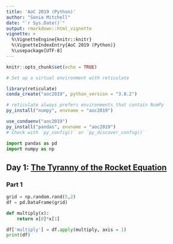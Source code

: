 ```yaml
---
title: 'AoC 2019 (Python)'
author: "Sonia Mitchell"
date: "`r Sys.Date()`"
output: rmarkdown::html_vignette
vignette: >
  %\VignetteEngine{knitr::knitr}
  %\VignetteIndexEntry{AoC 2019 (Python)}
  %\usepackage[UTF-8]
---
```


```r
knitr::opts_chunk$set(echo = TRUE)

# Set up a virtual environment with reticulate

library(reticulate)
conda_create("aoc2019", python_version = "3.8.2")

# reticulate always prefers environments that contain NumPy
py_install("numpy", envname = "aoc2019") 

use_condaenv("aoc2019")
py_install("pandas", envname = "aoc2019")
# Check with `py_config()` or `py_discover_config()`
```

```python
import pandas as pd
import numpy as np
```

## Day 1: [The Tyranny of the Rocket Equation](https://adventofcode.com/2019/day/1)

### Part 1

```python
grid = np.random.rand(5,2)
df = pd.DataFrame(grid)

def multiply(x):
    return x[0]*x[1]

df['multiply'] = df.apply(multiply, axis = 1)
print(df)
```
